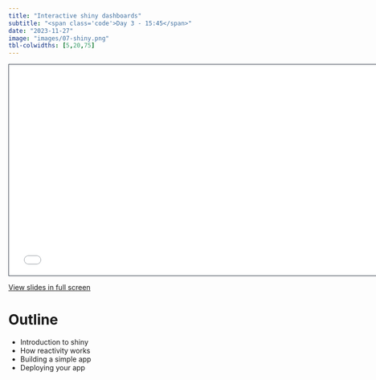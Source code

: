 ```yaml
---
title: "Interactive shiny dashboards"
subtitle: "<span class='code'>Day 3 - 15:45</span>"
date: "2023-11-27"
image: "images/07-shiny.png"
tbl-colwidths: [5,20,75]
---
```


```{=html}
<iframe class="slide-deck" src="../materials/00-placeholder.html" height="420" width="747" style="border: 1px solid #2e3846;"></iframe>
```

<a href='../materials/00-placeholder.html' target="_blank">View slides in full screen</a>

  
# Outline

- Introduction to shiny
- How reactivity works
- Building a simple app
- Deploying your app